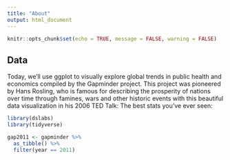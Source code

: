 ```yaml
---
title: "About"
output: html_document
---
```


```r
knitr::opts_chunk$set(echo = TRUE, message = FALSE, warning = FALSE)
```

## Data

Today, we’ll use ggplot to visually explore global trends in public health and economics compiled by the Gapminder project. This project was pioneered by Hans Rosling, who is famous for describing the prosperity of nations over time through famines, wars and other historic events with this beautiful data visualization in his 2006 TED Talk: The best stats you’ve ever seen:



```r

library(dslabs)
library(tidyverse)

gap2011 <- gapminder %>% 
  as_tibble() %>% 
  filter(year == 2011)

```